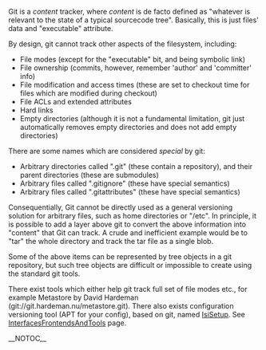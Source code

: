 Git is a <i>content</i> tracker, where <i>content</i> is de facto defined as "whatever is relevant to the state of a typical sourcecode tree". Basically, this is just files' data and "executable" attribute.

By design, git cannot track other aspects of the filesystem, including:

* File modes (except for the "executable" bit, and being symbolic link)
* File ownership (commits, however, remember 'author' and 'committer' info)
* File modification and access times (these are set to checkout time for files which are modified during checkout)
* File ACLs and extended attributes
* Hard links
* Empty directories (although it is not a fundamental limitation, git just automatically removes empty directories and does not add empty directories)

There are some names which are considered <i>special</i> by git:
* Arbitrary directories called ".git" (these contain a repository), and their parent directories (these are submodules)
* Arbitrary files called ".gitignore" (these have special semantics)
* Arbitrary files called ".gitattributes" (these have special semantics)

Consequentially, Git cannot be directly used as a general versioning solution for arbitrary files, such as home directories or "/etc". In principle, it is possible to add a layer above git to convert the above information into "content" that Git can track. A crude and inefficient example would be to "tar" the whole directory and track the tar file as a single blob.

Some of the above items can be represented by tree objects in a git repository, but such tree objects are difficult or impossible to create using the standard git tools.

There exist tools which either help git track full set of file modes etc., for example Metastore by David Hardeman (git://git.hardeman.nu/metastore.git). There also exists configuration versioning tool (APT for your config), based on git, named [http://www.isisetup.ch/ IsiSetup]. See [[InterfacesFrontendsAndTools]] page.

__NOTOC__